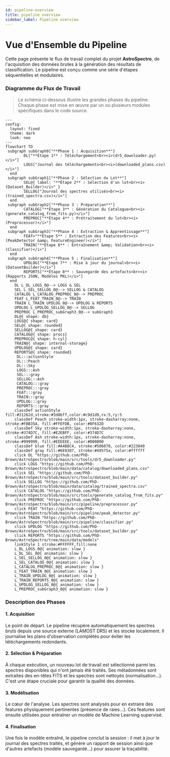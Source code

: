 ```yaml
---
id: pipeline-overview
title: pipeline overview
sidebar_label: Pipeline overview
---
```


<!-- Complet for v0.1.0-alpha release -->


# <FontAwesomeIcon icon={faProjectDiagram} /> Vue d'Ensemble du Pipeline

Cette page présente le flux de travail complet du projet **AstroSpectro**, de l'acquisition des données brutes à la génération des résultats de classification. Le pipeline est conçu comme une série d'étapes séquentielles et modulaires.

### Diagramme du Flux de Travail

> Le schéma ci-dessous illustre les grandes phases du pipeline. Chaque phase est mise en œuvre par un ou plusieurs modules spécifiques dans le code source.


<div style={{textAlign: 'center', backgroundColor: 'var(--ifm-background-color-secondary)', padding: '1rem', borderRadius: 'var(--ifm-card-border-radius)'}}>

```mermaid
---
config:
  layout: fixed
  theme: dark
  look: neo
---
flowchart TD
 subgraph subGraph0["**Phase 1 : Acquisition**"]
        DL["**Étape 1** : Téléchargement<br><i>(dr5_downloader.py)</i>"]
        LOGS["Journal des téléchargements<br><i>(downloaded_plans.csv)</i>"]
  end
 subgraph subGraph1["**Phase 2 : Sélection du Lot**"]
        SEL@{ label: "**Étape 2** : Sélection d'un lot<br><i>(Dataset_Builder)</i>" }
        SELLOG["Journal des spectres utilisés<br><i>(trained_spectra.csv)</i>"]
  end
 subgraph subGraph2["**Phase 3 : Préparation**"]
        CATALOG["**Étape 3** : Génération du Catalogue<br><i>(generate_catalog_from_fits.py)</i>"]
        PREPROC["**Étape 4** : Prétraitement du lot<br><i>(Preprocessor)</i>"]
  end
 subgraph subGraph3["**Phase 4 : Extraction & Apprentissage**"]
        FEAT>"**Étape 5** : Extraction des Features<br><i>(PeakDetector &amp; FeatureEngineer)</i>"]
        TRAIN["**Étape 6** : Entraînement &amp; Validation<br><i>(Classifier)</i>"]
  end
 subgraph subGraph4["**Phase 5 : Finalisation**"]
        UPDLOG["**Étape 7** : Mise à jour du journal<br><i>(DatasetBuilder)</i>"]
        REPORTS["**Étape 8** : Sauvegarde des artefacts<br><i>(Rapports JSON, Modèles PKL)</i>"]
  end
    DL L_DL_LOGS_0@--> LOGS & SEL
    SEL L_SEL_SELLOG_0@--> SELLOG & CATALOG
    CATALOG L_CATALOG_PREPROC_0@--> PREPROC
    FEAT L_FEAT_TRAIN_0@--> TRAIN
    TRAIN L_TRAIN_UPDLOG_0@--> UPDLOG & REPORTS
    UPDLOG L_UPDLOG_SELLOG_0@--> SELLOG
    PREPROC L_PREPROC_subGraph3_0@--> subGraph3
    DL@{ shape: db}
    LOGS@{ shape: card}
    SEL@{ shape: rounded}
    SELLOG@{ shape: card}
    CATALOG@{ shape: procs}
    PREPROC@{ shape: h-cyl}
    TRAIN@{ shape: internal-storage}
    UPDLOG@{ shape: card}
    REPORTS@{ shape: rounded}
     DL:::actionStyle
     DL:::Peach
     DL:::Sky
     LOGS:::Ash
     SEL:::gray
     SELLOG:::Ash
     CATALOG:::gray
     PREPROC:::gray
     FEAT:::gray
     TRAIN:::gray
     UPDLOG:::gray
     REPORTS:::gray
    classDef actionStyle fill:#21262d,stroke:#3d8bff,color:#c9d1d9,rx:5,ry:5
    classDef Peach stroke-width:1px, stroke-dasharray:none, stroke:#FBB35A, fill:#FFEFDB, color:#8F632D
    classDef Sky stroke-width:1px, stroke-dasharray:none, stroke:#374D7C, fill:#E2EBFF, color:#374D7C
    classDef Ash stroke-width:1px, stroke-dasharray:none, stroke:#999999, fill:#EEEEEE, color:#000000
    classDef blue fill:#A4B8C4, stroke:#506070, color:#223040
    classDef gray fill:#6E8387, stroke:#49575a, color:#ffffff
    click DL "https://github.com/PhD-Brown/AstroSpectro/blob/main/src/tools/dr5_downloader.py"
    click LOGS "https://github.com/PhD-Brown/AstroSpectro/blob/main/data/catalog/downloaded_plans.csv"
    click SEL "https://github.com/PhD-Brown/AstroSpectro/blob/main/src/tools/dataset_builder.py"
    click SELLOG "https://github.com/PhD-Brown/AstroSpectro/blob/main/data/catalog/trained_spectra.csv"
    click CATALOG "https://github.com/PhD-Brown/AstroSpectro/blob/main/src/tools/generate_catalog_from_fits.py"
    click PREPROC "https://github.com/PhD-Brown/AstroSpectro/blob/main/src/pipeline/preprocessor.py"
    click FEAT "https://github.com/PhD-Brown/AstroSpectro/blob/main/src/pipeline/peak_detector.py"
    click TRAIN "https://github.com/PhD-Brown/AstroSpectro/blob/main/src/pipeline/classifier.py"
    click UPDLOG "https://github.com/PhD-Brown/AstroSpectro/blob/main/src/tools/dataset_builder.py"
    click REPORTS "https://github.com/PhD-Brown/AstroSpectro/tree/main/data/models"
    linkStyle 1 stroke:#FFFFFF,fill:none
    L_DL_LOGS_0@{ animation: slow } 
    L_DL_SEL_0@{ animation: slow } 
    L_SEL_SELLOG_0@{ animation: slow } 
    L_SEL_CATALOG_0@{ animation: slow } 
    L_CATALOG_PREPROC_0@{ animation: slow } 
    L_FEAT_TRAIN_0@{ animation: slow } 
    L_TRAIN_UPDLOG_0@{ animation: slow } 
    L_TRAIN_REPORTS_0@{ animation: slow } 
    L_UPDLOG_SELLOG_0@{ animation: slow } 
    L_PREPROC_subGraph3_0@{ animation: slow }

```

</div>

### Description des Phases

<div className="card-demo">
<div className="card margin-bottom--md">
<div className="card__header"><h4>1. Acquisition</h4></div>
<div className="card__body">
Le point de départ. Le pipeline récupère automatiquement les spectres bruts depuis une source externe (LAMOST DR5) et les stocke localement. Il journalise les plans d'observation complétés pour éviter les téléchargements redondants.
</div>
</div>
<div className="card margin-bottom--md">
<div className="card__header"><h4>2. Sélection & Préparation</h4></div>
<div className="card__body">
À chaque exécution, un nouveau lot de travail est sélectionné parmi les spectres disponibles qui n'ont jamais été traités. Ses métadonnées sont extraites des en-têtes FITS et les spectres sont nettoyés (normalisation...). C'est une étape cruciale pour garantir la qualité des données.
</div>
</div>
<div className="card margin-bottom--md">
<div className="card__header"><h4>3. Modélisation</h4></div>
<div className="card__body">
Le cœur de l'analyse. Les spectres sont analysés pour en extraire des features physiquement pertinentes (présence de raies...). Ces features sont ensuite utilisées pour entraîner un modèle de Machine Learning supervisé.
</div>
</div>
<div className="card margin-bottom--md">
<div className="card__header"><h4>4. Finalisation</h4></div>
<div className="card__body">
Une fois le modèle entraîné, le pipeline conclut la session : il met à jour le journal des spectres traités, et génère un rapport de session ainsi que d'autres artefacts (modèle sauvegardé...) pour assurer la traçabilité.
</div>
</div>
</div>